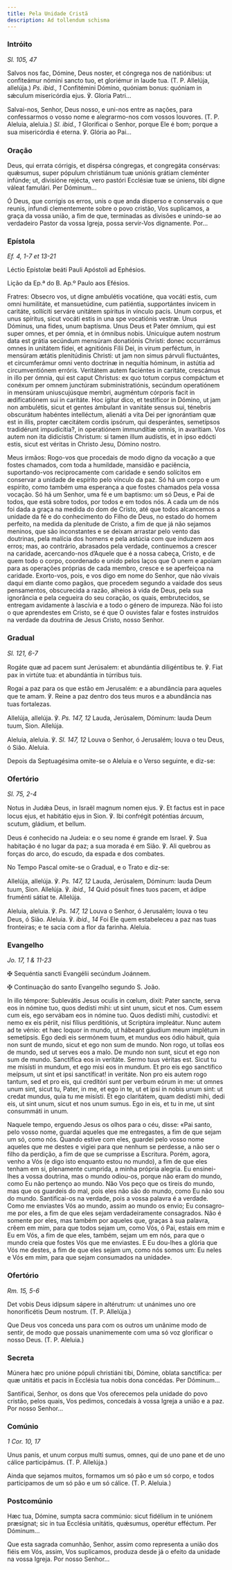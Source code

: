 ```yaml
---
title: Pela Unidade Cristã
description: Ad tollendum schisma
---
```


### Intróito

<em>Sl. 105, 47</em>

<div class="side-by-side not-content">

Salvos nos fac, Dómine, Deus noster, et cóngrega nos de natiónibus: ut confiteámur nómini sancto tuo, et gloriémur in laude tua. (T. P. Allelúja, allelúja.) <em>Ps. ibid., 1</em> Confitémini Dómino, quóniam bonus: quóniam in sǽculum misericórdia ejus. ℣. Gloria Patri...

Salvai-nos, Senhor, Deus nosso, e uni-nos entre as nações, para confessarmos o vosso nome e alegrarmo-nos com vossos louvores. (T. P. Aleluia, aleluia.) <em>Sl. ibid., 1</em> Glorificai o Senhor, porque Ele é bom; porque a sua misericórdia é eterna. ℣. Glória ao Pai...

</div>

### Oração

<div class="side-by-side not-content">

Deus, qui errata córrigis, et dispérsa cóngregas, et congregáta consérvas: quǽsumus, super pópulum christiánum tuæ uniónis grátiam cleménter infúnde; ut, divisióne rejécta, vero pastóri Ecclésiæ tuæ se úniens, tibi digne váleat famulári. Per Dóminum...

Ó Deus, que corrigis os erros, unis o que anda disperso e conservais o que reunis, infundi clementemente sobre o povo cristão, Vos suplicamos, a graça da vossa união, a fim de que, terminadas as divisões e unindo-se ao verdadeiro Pastor da vossa Igreja, possa servir-Vos dignamente. Por...

</div>

### Epístola

<em>Ef. 4, 1-7 et 13-21</em>

<div class="side-by-side not-content">

Léctio Epístolæ beáti Pauli Apóstoli ad Ephésios.

Lição da Ep.ª do B. Ap.º Paulo aos Efésios.

Fratres: Obsecro vos, ut digne ambulétis vocatióne, qua vocáti estis, cum omni humilitáte, et mansuetúdine, cum patiéntia, supportántes ínvicem in caritáte, sollíciti serváre unitátem spíritus in vínculo pacis. Unum corpus, et unus spíritus, sicut vocáti estis in una spe vocatiónis vestræ. Unus Dóminus, una fides, unum baptísma. Unus Deus et Pater ómnium, qui est super omnes, et per ómnia, et in ómnibus nobis. Unicuíque autem nostrum data est grátia secúndum mensúram donatiónis Christi: donec occurrámus omnes in unitátem fídei, et agnitiónis Fílii Dei, in virum perféctum, in mensúram ætátis plenitúdinis Christi: ut jam non simus párvuli fluctuántes, et circumferámur omni vento doctrínæ in nequítia hóminum, in astútia ad circumventiónem erróris. Veritátem autem faciéntes in caritáte, crescámus in illo per ómnia, qui est caput Christus: ex quo totum corpus compáctum et conéxum per omnem junctúram subministratiónis, secúndum operatiónem in mensúram uniuscujúsque membri, augméntum córporis facit in ædificatiónem sui in caritáte. Hoc ígitur dico, et testíficor in Dómino, ut jam non ambulétis, sicut et gentes ámbulant in vanitáte sensus sui, ténebris obscurátum habéntes intelléctum, alienáti a vita Dei per ignorántiam quæ est in illis, propter cæcitátem cordis ipsórum, qui desperántes, semetípsos tradidérunt impudicítia?, in operatiónem immundítiæ omnis, in avarítiam. Vos autem non ita didicístis Christum: si tamen illum audístis, et in ipso edócti estis, sicut est véritas in Christo Jesu, Dómino nostro.

Meus irmãos: Rogo-vos que procedais de modo digno da vocação a que fostes chamados, com toda a humildade, mansidão e paciência, suportando-vos reciprocamente com caridade e sendo solícitos em conservar a unidade de espírito pelo vínculo da paz. Só há um corpo e um espírito, como também uma esperança a que fostes chamados pela vossa vocação. Só há um Senhor, uma fé e um baptismo: um só Deus, e Pai de todos, que está sobre todos, por todos e em todos nós. A cada um de nós foi dada a graça na medida do dom de Cristo, até que todos alcancemos a unidade da fé e do conhecimento do Filho de Deus, no estado do homem perfeito, na medida da plenitude de Cristo, a fim de que já não sejamos meninos, que são inconstantes e se deixam arrastar pelo vento das doutrinas, pela malícia dos homens e pela astúcia com que induzem aos erros; mas, ao contrário, abrasados pela verdade, continuemos a crescer na caridade, acercando-nos d’Aquele que é a nossa cabeça, Cristo, e de quem todo o corpo, coordenado e unido pelos laços que O unem e apoiam para as operações próprias de cada membro, cresce e se aperfeiçoa na caridade. Exorto-vos, pois, e vos digo em nome do Senhor, que não vivais daqui em diante como pagãos, que procedem segundo a vaidade dos seus pensamentos, obscurecida a razão, alheios à vida de Deus, pela sua ignorância e pela cegueira do seu coração, os quais, embrutecidos, se entregam avidamente à lascívia e a todo o género de impureza. Não foi isto o que aprendestes em Cristo, se é que O ouvistes falar e fostes instruídos na verdade da doutrina de Jesus Cristo, nosso Senhor.

</div>

### Gradual

<em>Sl. 121, 6-7</em>

<div class="side-by-side not-content">

Rogáte quæ ad pacem sunt Jerúsalem: et abundántia diligéntibus te. ℣. Fiat pax in virtúte tua: et abundántia in túrribus tuis.

Rogai a paz para os que estão em Jerusalém: e a abundância para aqueles que te amam. ℣. Reine a paz dentro dos teus muros e a abundância nas tuas fortalezas.

Allelúja, allelúja. ℣. <em>Ps. 147, 12</em> Lauda, Jerúsalem, Dóminum: lauda Deum tuum, Sion. Allelúja.

Aleluia, aleluia. ℣. <em>Sl. 147, 12</em> Louva o Senhor, ó Jerusalém; louva o teu Deus, ó Sião. Aleluia.

</div>

<aside>
  Depois da Septuagésima omite-se o Aleluia e o Verso seguinte, e diz-se:
</aside>

### Ofertório

<em>Sl. 75, 2-4</em>

<div class="side-by-side not-content">

Notus in Judǽa Deus, in Israël magnum nomen ejus. ℣. Et factus est in pace locus ejus, et habitátio ejus in Sion. ℣. Ibi confrégit poténtias árcuum, scutum, gládium, et bellum.

Deus é conhecido na Judeia: e o seu nome é grande em Israel. ℣. Sua habitação é no lugar da paz; a sua morada é em Sião. ℣. Ali quebrou as forças do arco, do escudo, da espada e dos combates.

</div>

<aside>No Tempo Pascal omite-se o Gradual, e o Trato e diz-se:</aside>

<div class="side-by-side not-content">

Allelúja, allelúja. ℣. <em>Ps. 147, 12</em> Lauda, Jerúsalem, Dóminum: lauda Deum tuum, Sion. Allelúja. ℣. <em>ibid., 14</em> Quid pósuit fines tuos pacem, et ádipe fruménti sátiat te. Allelúja.

Aleluia, aleluia. ℣. <em>Ps. 147, 12</em> Louva o Senhor, ó Jerusalém; louva o teu Deus, ó Sião. Aleluia. ℣. <em>ibid., 14</em> Foi Ele quem estabeleceu a paz nas tuas fronteiras; e te sacia com a flor da farinha. Aleluia.

</div>

### Evangelho

<em>Jo. 17, 1 & 11-23</em>

<div class="side-by-side not-content">

<span class="cross text-red-500">✠</span> Sequéntia sancti Evangélii secúndum Joánnem.

<span class="cross text-red-500">✠</span> Continuação do santo Evangelho segundo S. João.

In illo témpore: Sublevátis Jesus oculis in cœlum, dixit: Pater sancte, serva eos in nómine tuo, quos dedísti mihi: ut sint unum, sicut et nos. Cum essem cum eis, ego servábam eos in nómine tuo. Quos dedísti mihi, custodívi: et nemo ex eis périit, nisi fílius perditiónis, ut Scriptúra impleátur. Nunc autem ad te vénio: et hæc loquor in mundo, ut hábeant gáudium meum implétum in semetípsis. Ego dedi eis sermónem tuum, et mundus eos ódio hábuit, quia non sunt de mundo, sicut et ego non sum de mundo. Non rogo, ut tollas eos de mundo, sed ut serves eos a malo. De mundo non sunt, sicut et ego non sum de mundo. Sanctífica eos in veritáte. Sermo tuus véritas est. Sicut tu me misísti in mundum, et ego misi eos in mundum. Et pro eis ego sanctífico meípsum, ut sint et ipsi sanctíficat! in veritáte. Non pro eis autem rogo tantum, sed et pro eis, qui creditóri sunt per verbum eórum in me: ut omnes unum sint, sicut tu, Pater, in me, et ego in te, ut et ipsi in nobis unum sint: ut credat mundus, quia tu me misísti. Et ego claritátem, quam dedísti mihi, dedi eis, ut sint unum, sicut et nos unum sumus. Ego in eis, et tu in me, ut sint consummáti in unum.

Naquele tempo, erguendo Jesus os olhos para o céu, disse: «Pai santo, pelo vosso nome, guardai aqueles que me entregastes, a fim de que sejam um só, como nós. Quando estive com eles, guardei pelo vosso nome aqueles que me destes e vigiei para que nenhum se perdesse, a não ser o filho da perdição, a fim de que se cumprisse a Escritura. Porém, agora, venho a Vós (e digo isto enquanto estou no mundo), a fim de que eles tenham em si, plenamente cumprida, a minha própria alegria. Eu ensinei-lhes a vossa doutrina, mas o mundo odiou-os, porque não eram do mundo, como Eu não pertenço ao mundo. Não Vos peço que os tireis do mundo, mas que os guardeis do mal, pois eles não são do mundo, como Eu não sou do mundo. Santificai-os na verdade, pois a vossa palavra é a verdade. Como me enviastes Vós ao mundo, assim ao mundo os envio; Eu consagro-me por eles, a fim de que eles sejam verdadeiramente consagrados. Não é somente por eles, mas também por aqueles que, graças à sua palavra, crêem em mim, para que todos sejam um, como Vós, ó Pai, estais em mim e Eu em Vós, a fim de que eles, também, sejam um em nós, para que o mundo creia que fostes Vós que me enviastes. E Eu dou-lhes a glória que Vós me destes, a fim de que eles sejam um, como nós somos um: Eu neles e Vós em mim, para que sejam consumados na unidade».

</div>

### Ofertório

<em>Rm. 15, 5-6</em>

<div class="side-by-side not-content">

Det vobis Deus idípsum sápere in altérutrum: ut unánimes uno ore honorificétis Deum nostrum. (T. P. Allelúja.)

Que Deus vos conceda uns para com os outros um unânime modo de sentir, de modo que possais unanimemente com uma só voz glorificar o nosso Deus. (T. P. Aleluia.)

</div>

### Secreta

<div class="side-by-side not-content">

Múnera hæc pro unióne pópuli christiáni tibi, Dómine, oblata sanctífica: per quæ unitátis et pacis in Ecclésia tua nobis dona concédas. Per Dóminum...

Santificai, Senhor, os dons que Vos oferecemos pela unidade do povo cristão, pelos quais, Vos pedimos, concedais à vossa Igreja a união e a paz. Por nosso Senhor...

</div>

### Comúnio

<em>1 Cor. 10, 17</em>

<div class="side-by-side not-content">

Unus panis, et unum corpus multi sumus, omnes, qui de uno pane et de uno cálice participámus. (T. P. Allelúja.)

Ainda que sejamos muitos, formamos um só pão e um só corpo, e todos participamos de um só pão e um só cálice. (T. P. Aleluia.)

</div>

### Postcomúnio

<div class="side-by-side not-content">

Hæc tua, Dómine, sumpta sacra commúnio: sicut fidélium in te uniónem præsígnat; sic in tua Ecclésia unitátis, quǽsumus, operétur efféctum. Per Dóminum...

Que esta sagrada comunhão, Senhor, assim como representa a união dos fiéis em Vós, assim, Vos suplicamos, produza desde já o efeito da unidade na vossa Igreja. Por nosso Senhor...

</div>
